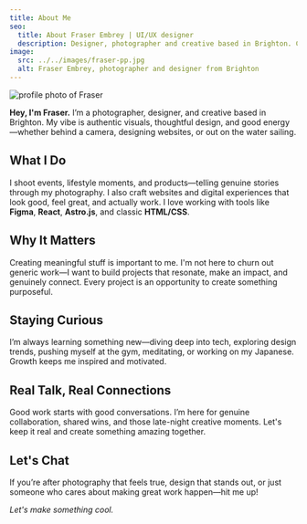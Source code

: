 ```yaml
---
title: About Me
seo:
  title: About Fraser Embrey | UI/UX designer
  description: Designer, photographer and creative based in Brighton. Capturing stories through images, design, and meaningful connections.
image:
  src: ../../images/fraser-pp.jpg
  alt: Fraser Embrey, photographer and designer from Brighton
---
```


<Image
  src={pp}
  alt="profile photo of Fraser"
  className="w-[12rem] h-auto rounded-full object-cover ml-5 mb-5"
/>

**Hey, I'm Fraser.** I’m a photographer, designer, and creative based in Brighton. My vibe is authentic visuals, thoughtful design, and good energy—whether behind a camera, designing websites, or out on the water sailing.

## What I Do

I shoot events, lifestyle moments, and products—telling genuine stories through my photography. I also craft websites and digital experiences that look good, feel great, and actually work. I love working with tools like **Figma**, **React**, **Astro.js**, and classic **HTML/CSS**.

## Why It Matters

Creating meaningful stuff is important to me. I'm not here to churn out generic work—I want to build projects that resonate, make an impact, and genuinely connect. Every project is an opportunity to create something purposeful.

## Staying Curious

I’m always learning something new—diving deep into tech, exploring design trends, pushing myself at the gym, meditating, or working on my Japanese. Growth keeps me inspired and motivated.

## Real Talk, Real Connections

Good work starts with good conversations. I’m here for genuine collaboration, shared wins, and those late-night creative moments. Let's keep it real and create something amazing together.

## Let's Chat

If you’re after photography that feels true, design that stands out, or just someone who cares about making great work happen—hit me up!

_Let's make something cool._
